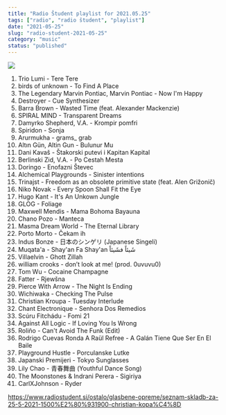 ```yaml
---
title: "Radio Študent playlist for 2021.05.25"
tags: ["radio", "radio študent", "playlist"]
date: "2021-05-25"
slug: "radio-student-2021-05-25"
category: "music"
status: "published"
---
```


![](https://radiostudent.si/sites/default/files/styles/thumbnail_w530/public/slike/2021-05-25-seznam-skladb-za-25-5-2021-1500%E2%80%931900-christian-kopa%C4%8D-126504.jpg?itok=lIaCHwf2)

1. Trio Lumi - Tere Tere
2. birds of unknown - To Find A Place
3. The Legendary Marvin Pontiac, Marvin Pontiac - Now I'm Happy
4. Destroyer - Cue Synthesizer
5. Barra Brown - Wasted Time (feat. Alexander Mackenzie)
6. SPIRAL MIND - Transparent Dreams
7. Damyrko Shepherd, V.A. - Krompir pomfri
8. Spiridon - Sonja
9. Arurmukha - grams\_ grab
10. Altın Gün, Altin Gun - Bulunur Mu
11. Dani Kavaš - Štakorski putevi i Kapitan Kapital
12. Berlinski Zid, V.A. - Po Cestah Mesta
13. Doringo - Enofazni Števec
14. Alchemical Playgrounds - Sinister intentions
15. Trinajst - Freedom as an obsolete primitive state (feat. Alen Grižonič)
16. Niko Novak - Every Spoon Shall Fit the Eye
17. Hugo Kant - It's An Unkown Jungle
18. GLOG - Foliage
19. Maxwell Mendis - Mama Bohoma Bayauna
20. Chano Pozo - Manteca
21. Masma Dream World - The Eternal Library
22. Porto Morto - Čekam ih
23. Indus Bonze - 日本のシンゲリ (Japanese Singeli)
24. Muqata'a - Shay'an Fa Shay'an شَيئاً فشَيئاً
25. Villaelvin - Ghott Zillah
26. william crooks - don’t look at me! (prod. 0uvuvu0)
27. Tom Wu - Cocaine Champagne
28. Fatter - Rjewšna
29. Pierce With Arrow - The Night Is Ending
30. Wichiwaka - Checking The Pulse
31. Christian Kroupa - Tuesday Interlude
32. Chant Electronique - Senhora Dos Remedios
33. Scúru Fitchádu - Fomi 21
34. Against All Logic - If Loving You Is Wrong
35. Roliño - Can't Avoid The Funk (Edit)
36. Rodrigo Cuevas Ronda A Raül Refree - A Galán Tiene Que Ser En El Baile
37. Playground Hustle - Porculanske Lutke
38. Japanski Premijeri - Tokyo Sunglasses
39. Lily Chao - 青春舞曲 (Youthful Dance Song)
40. The Moonstones & Indrani Perera - Sigiriya
41. CarlXJohnson - Ryder

https://www.radiostudent.si/ostalo/glasbene-opreme/seznam-skladb-za-25-5-2021-1500%E2%80%931900-christian-kopa%C4%8D

